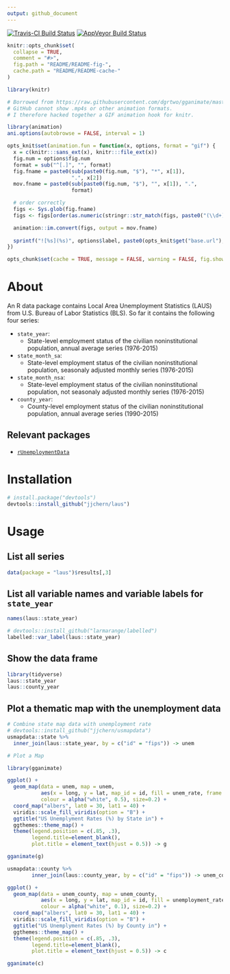 ```yaml
---
output: github_document
---
```


<!-- README.md is generated from README.Rmd. Please edit that file -->

[![Travis-CI Build Status](https://travis-ci.org/jjchern/laus.svg?branch=master)](https://travis-ci.org/jjchern/laus)
[![AppVeyor Build Status](https://ci.appveyor.com/api/projects/status/github/jjchern/laus?branch=master&svg=true)](https://ci.appveyor.com/project/jjchern/laus)

```r
knitr::opts_chunk$set(
  collapse = TRUE,
  comment = "#>",
  fig.path = "README/README-fig-",
  cache.path = "README/README-cache-"
)
```

```r
library(knitr)

# Borrowed from https://raw.githubusercontent.com/dgrtwo/gganimate/master/README.Rmd
# GitHub cannot show .mp4s or other animation formats.
# I therefore hacked together a GIF animation hook for knitr.

library(animation)
ani.options(autobrowse = FALSE, interval = 1)

opts_knit$set(animation.fun = function(x, options, format = "gif") {
  x = c(knitr:::sans_ext(x), knitr:::file_ext(x))
  fig.num = options$fig.num
  format = sub("^[.]", "", format)
  fig.fname = paste0(sub(paste0(fig.num, "$"), "*", x[1]), 
                     ".", x[2])
  mov.fname = paste0(sub(paste0(fig.num, "$"), "", x[1]), ".", 
                     format)

  # order correctly
  figs <- Sys.glob(fig.fname)
  figs <- figs[order(as.numeric(stringr::str_match(figs, paste0("(\\d+)\\.", x[2]))[, 2]))]

  animation::im.convert(figs, output = mov.fname)
  
  sprintf("![%s](%s)", options$label, paste0(opts_knit$get("base.url"), mov.fname))
})

opts_chunk$set(cache = TRUE, message = FALSE, warning = FALSE, fig.show = "animate")
```

# About

An R data package contains Local Area Unemployment Statistics (LAUS) from U.S. Bureau of Labor Statistics (BLS). So far it contains the following four series:

- `state_year`: 
    - State-level employment status of the civilian noninstitutional population, annual average series (1976-2015)
- `state_month_sa`: 
    - State-level employment status of the civilian noninstitutional population, seasonaly adjusted monthly series (1976-2015)
- `state_month_nsa`: 
    - State-level employment status of the civilian noninstitutional population, not seasonaly adjusted monthly series (1976-2015)
- `county_year`: 
    - County-level employment status of the civilian noninstitutional population, annual average series (1990-2015)

## Relevant packages

- [`rUnemploymentData`](https://github.com/trulia/rUnemploymentData/)

# Installation

```R
# install.package("devtools")
devtools::install_github("jjchern/laus")
```

# Usage

## List all series

```r
data(package = "laus")$results[,3]
```

## List all variable names and variable labels for `state_year`

```r
names(laus::state_year)

# devtools::install_github("larmarange/labelled")
labelled::var_label(laus::state_year)
```

## Show the data frame

```r
library(tidyverse)
laus::state_year
laus::county_year
```

## Plot a thematic map with the unemployment data

```r
# Combine state map data with unemployment rate
# devtools::install_github("jjchern/usmapdata")
usmapdata::state %>% 
  inner_join(laus::state_year, by = c("id" = "fips")) -> unem

# Plot a Map

library(gganimate)

ggplot() +
  geom_map(data = unem, map = unem,
           aes(x = long, y = lat, map_id = id, fill = unem_rate, frame = year),
           colour = alpha("white", 0.5), size=0.2) +
  coord_map("albers", lat0 = 30, lat1 = 40) +
  viridis::scale_fill_viridis(option = "B") +
  ggtitle("US Unemplyment Rates (%) by State in") +
  ggthemes::theme_map() +
  theme(legend.position = c(.85, .3),
        legend.title=element_blank(), 
        plot.title = element_text(hjust = 0.5)) -> g

gganimate(g)
```

```r
usmapdata::county %>% 
        inner_join(laus::county_year, by = c("id" = "fips")) -> unem_county

ggplot() +
  geom_map(data = unem_county, map = unem_county,
           aes(x = long, y = lat, map_id = id, fill = unemployment_rate, frame = year),
           colour = alpha("white", 0.1), size=0.2) +
  coord_map("albers", lat0 = 30, lat1 = 40) +
  viridis::scale_fill_viridis(option = "B") +
  ggtitle("US Unemplyment Rates (%) by County in") +
  ggthemes::theme_map() +
  theme(legend.position = c(.85, .3),
        legend.title=element_blank(), 
        plot.title = element_text(hjust = 0.5)) -> c

gganimate(c)
```


